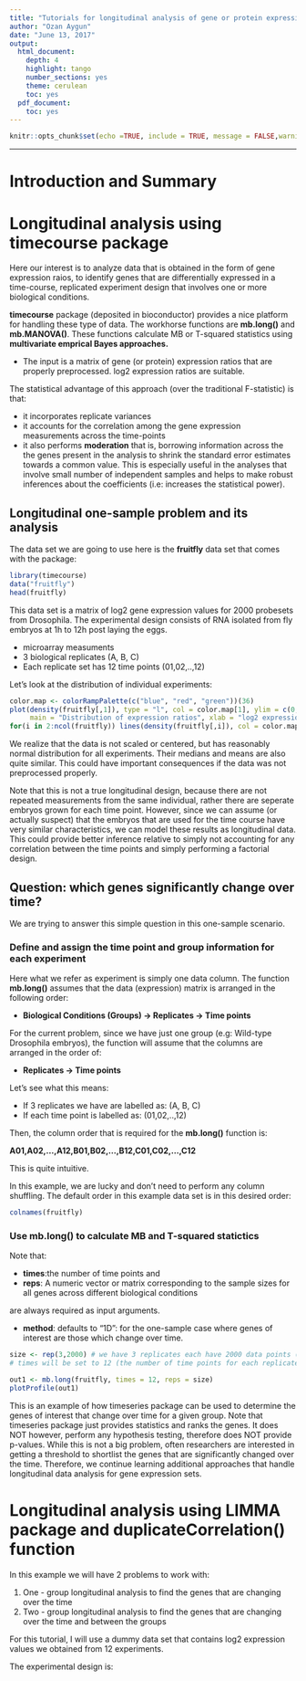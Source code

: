 ```yaml
---
title: "Tutorials for longitudinal analysis of gene or protein expression data"
author: "Ozan Aygun"
date: "June 13, 2017"
output:
  html_document:
    depth: 4
    highlight: tango
    number_sections: yes
    theme: cerulean
    toc: yes
  pdf_document:
    toc: yes
---
```



```r
knitr::opts_chunk$set(echo =TRUE, include = TRUE, message = FALSE,warning = FALSE,fig.align='center',fig.width=5,fig.height=4)
```

___

# Introduction and Summary

# Longitudinal analysis using timecourse package

Here our interest is to analyze data that is obtained in the form of gene expression raios, to identify genes that are differentially expressed in a time-course, replicated experiment design that involves one or more biological conditions.

**timecourse** package (deposited in bioconductor) provides a nice platform for handling these type of data. The workhorse functions are **mb.long()** and **mb.MANOVA()**. These functions calculate MB or T-squared statistics using **multivariate emprical Bayes approaches.**

- The input is a matrix of gene (or protein) expression ratios that are properly preprocessed. log2 expression ratios are suitable.

The statistical advantage of this approach (over the traditional F-statistic) is that:

- it incorporates replicate variances
- it accounts for the correlation among the gene expression measurements across the time-points
- it also performs **moderation** that is, borrowing information across the the genes present in the analysis to shrink the standard error estimates towards a common value. This is especially useful in the analyses that involve small number of independent samples and helps to make robust inferences about the coefficients (i.e: increases the statistical power).

## Longitudinal one-sample problem and its analysis

The data set we are going to use here is the **fruitfly** data set that comes with the package:

```r
library(timecourse)
data("fruitfly")
head(fruitfly)
```

This data set is a matrix of log2 gene expression values for 2000 probesets from Drosophila. The experimental design consists of RNA isolated from fly embryos at 1h to 12h post laying the eggs.

- microarray measuments
- 3 biological replicates (A, B, C)
- Each replicate set has 12 time points (01,02,..,12)

Let's look at the distribution of individual experiments:

```r
color.map <- colorRampPalette(c("blue", "red", "green"))(36)
plot(density(fruitfly[,1]), type = "l", col = color.map[1], ylim = c(0,0.25),
     main = "Distribution of expression ratios", xlab = "log2 expression")
for(i in 2:ncol(fruitfly)) lines(density(fruitfly[,i]), col = color.map[i])
```

We realize that the data is not scaled or centered, but has reasonably normal distribution for all experiments. Their medians and means are also quite similar. This could have important consequences if the data was not preprocessed properly.

Note that this is not a true longitudinal design, because there are not repeated measurements from the same individual, rather there are seperate embryos grown for each time point. However, since we can assume (or actually suspect) that the embryos that are used for the time course have very similar characteristics, we can model these results as longitudinal data. This could provide better inference relative to simply not accounting for any correlation between the time points and simply performing a factorial design.

## Question: which genes significantly change over time?

We are trying to answer this simple question in this one-sample scenario. 

### Define and assign the time point and group information for each experiment

Here what we refer as experiment is simply one data column. The function **mb.long()** assumes that the data (expression) matrix is arranged in the following order:

- **Biological Conditions (Groups) -> Replicates -> Time points**

For the current problem, since we have just one group (e.g: Wild-type Drosophila embryos), the function will assume that the columns are arranged in the order of:

- **Replicates -> Time points**

Let's see what this means:

- If 3 replicates we have are labelled as: (A, B, C)
- If each time point is labelled as: (01,02,..,12)

Then, the column order that is required for the **mb.long()** function is:

**A01,A02,...,A12,B01,B02,...,B12,C01,C02,...,C12**

This is quite intuitive. 

In this example, we are lucky and don't need to perform any column shuffling. The default order in this example data set is in this desired order:

```r
colnames(fruitfly)
```


### Use mb.long() to calculate MB and T-squared statictics

Note that: 

- **times**:the number of time points and 
- **reps**:  A numeric vector or matrix corresponding to the sample sizes for all genes across different biological conditions

are always required as input arguments.

- **method**: defaults to "1D": for the one-sample case where genes of interest are those which change over time. 

```r
size <- rep(3,2000) # we have 3 replicates each have 2000 data points (i.e: genes)
# times will be set to 12 (the number of time points for each replicate)

out1 <- mb.long(fruitfly, times = 12, reps = size)
plotProfile(out1)
```

This is an example of how timeseries package can be used to determine the genes of interest that change over time for a given group. Note that timeseries package just provides statistics and ranks the genes. It does NOT however, perform any hypothesis testing, therefore does NOT provide p-values. While this is not a big problem, often researchers are interested in getting a threshold to shortlist the genes that are significantly changed over the time. Therefore, we continue learning additional approaches that handle longitudinal data analysis for gene expression sets.

# Longitudinal analysis using LIMMA package and duplicateCorrelation() function

In this example we will have 2 problems to work with:

1. One - group longitudinal analysis to find the genes that are changing over the time
2. Two - group longitudinal analysis to find the genes that are changing over the time and between the groups

For this tutorial, I will use a dummy data set that contains log2 expression values we obtained from 12 experiments. 

The experimental design is:






